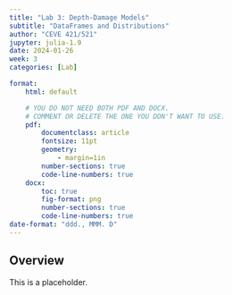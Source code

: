 ```yaml
---
title: "Lab 3: Depth-Damage Models"
subtitle: "DataFrames and Distributions"
author: "CEVE 421/521"
jupyter: julia-1.9
date: 2024-01-26
week: 3
categories: [Lab]

format: 
    html: default

    # YOU DO NOT NEED BOTH PDF AND DOCX.
    # COMMENT OR DELETE THE ONE YOU DON'T WANT TO USE.
    pdf:
        documentclass: article
        fontsize: 11pt
        geometry:
            - margin=1in  
        number-sections: true
        code-line-numbers: true
    docx: 
        toc: true
        fig-format: png
        number-sections: true
        code-line-numbers: true
date-format: "ddd., MMM. D"
---
```


## Overview

This is a placeholder.